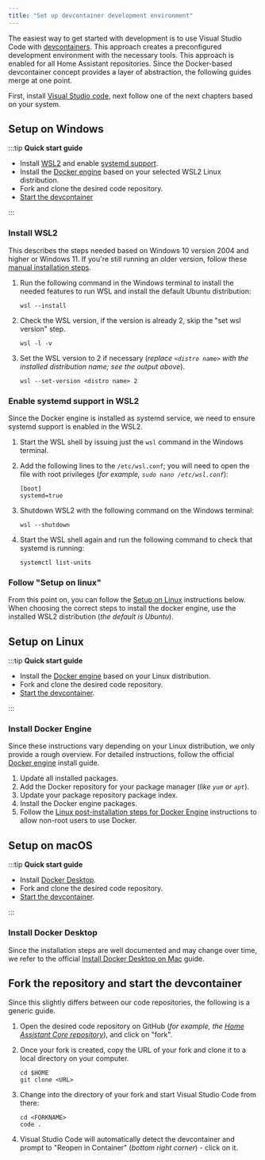 ```yaml
---
title: "Set up devcontainer development environment"
---
```


The easiest way to get started with development is to use Visual Studio Code with [devcontainers](https://code.visualstudio.com/docs/devcontainers/containers). This approach creates a preconfigured development environment with the necessary tools. This approach is enabled for all Home Assistant repositories. Since the Docker-based devcontainer concept provides a layer of abstraction, the following guides merge at one point.

First, install [Visual Studio code](https://code.visualstudio.com/), next follow one of the next chapters based on your system.

## Setup on Windows

:::tip
**Quick start guide**

- Install [WSL2](https://learn.microsoft.com/en-us/windows/wsl/install) and enable [systemd support](https://devblogs.microsoft.com/commandline/systemd-support-is-now-available-in-wsl/).
- Install the [Docker engine](https://docs.docker.com/engine/install/) based on your selected WSL2 Linux distribution.
- Fork and clone the desired code repository.
- [Start the devcontainer](#fork-the-repository-and-start-the-devcontainer)

:::

### Install WSL2

This describes the steps needed based on Windows 10 version 2004 and higher or Windows 11. If you're still running an older version, follow these [manual installation steps](https://learn.microsoft.com/en-us/windows/wsl/install-manual).

1. Run the following command in the Windows terminal to install the needed features to run WSL and install the default Ubuntu distribution:

    ```batch
    wsl --install
    ```

2. Check the WSL version, if the version is already 2, skip the "set wsl version" step.

    ```batch
    wsl -l -v
    ```

3. Set the WSL version to 2 if necessary (_replace `<distro name>` with the installed distribution name; see the output above_).

    ```batch
    wsl --set-version <distro name> 2
    ```

### Enable systemd support in WSL2

Since the Docker engine is installed as systemd service, we need to ensure systemd support is enabled in the WSL2.

1. Start the WSL shell by issuing just the `wsl` command in the Windows terminal.
2. Add the following lines to the `/etc/wsl.conf`; you will need to open the file with root privileges (_for example, `sudo nano /etc/wsl.conf`_):

    ```raw
    [boot]
    systemd=true
    ```

3. Shutdown WSL2 with the following command on the Windows terminal:

    ```batch
    wsl --shutdown
    ```

4. Start the WSL shell again and run the following command to check that systemd is running:

    ```shell
    systemctl list-units
    ```


### Follow "Setup on linux"

From this point on, you can follow the [Setup on Linux](#setup-on-linux) instructions below. When choosing the correct steps to install the docker engine, use the installed WSL2 distribution (_the default is Ubuntu_).

## Setup on Linux

:::tip
**Quick start guide**

- Install the [Docker engine](https://docs.docker.com/engine/install/) based on your Linux distribution.
- Fork and clone the desired code repository.
- [Start the devcontainer](#fork-the-repository-and-start-the-devcontainer).

:::

### Install Docker Engine

Since these instructions vary depending on your Linux distribution, we only provide a rough overview. For detailed instructions, follow the official [Docker engine](https://docs.docker.com/engine/install/) install guide.

1. Update all installed packages.
2. Add the Docker repository for your package manager (_like `yum` or `apt`_).
3. Update your package repository package index.
4. Install the Docker engine packages.
5. Follow the [Linux post-installation steps for Docker Engine](https://docs.docker.com/engine/install/linux-postinstall/#manage-docker-as-a-non-root-user) instructions to allow non-root users to use Docker.

## Setup on macOS

:::tip
**Quick start guide**

- Install [Docker Desktop](https://docs.docker.com/desktop/install/mac-install/).
- Fork and clone the desired code repository.
- [Start the devcontainer](#fork-the-repository-and-start-the-devcontainer).

:::

### Install Docker Desktop

Since the installation steps are well documented and may change over time, we refer to the official [Install Docker Desktop on Mac](https://docs.docker.com/desktop/install/mac-install/) guide.

## Fork the repository and start the devcontainer

Since this slightly differs between our code repositories, the following is a generic guide.

1. Open the desired code repository on GitHub (_for example, the [Home Assistant Core repository](https://github.com/home-assistant/core)_), and click on "fork".
2. Once your fork is created, copy the URL of your fork and clone it to a local directory on your computer.

    ```shell
    cd $HOME
    git clone <URL>
    ```

3. Change into the directory of your fork and start Visual Studio Code from there:

    ```shell
    cd <FORKNAME>
    code .
    ```

4. Visual Studio Code will automatically detect the devcontainer and prompt to "Reopen in Container" (_bottom right corner_) - click on it.
